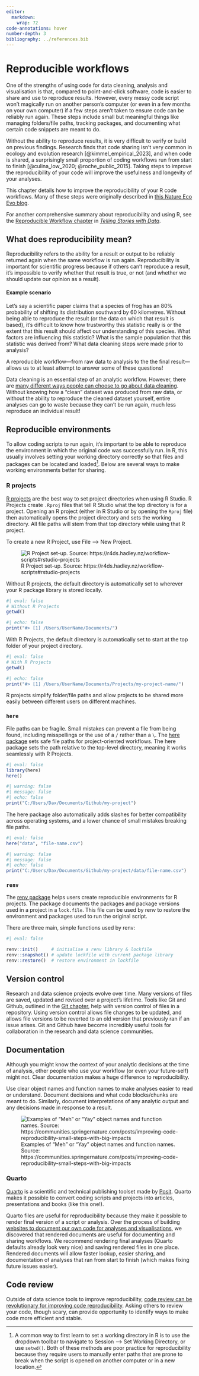 ```yaml
---
editor: 
  markdown: 
    wrap: 72
code-annotations: hover
number-depth: 3
bibliography: ../references.bib
---
```


# Reproducible workflows

One of the strengths of using code for data cleaning, analysis and visualisation is that, compared to point-and-click software, code is easier to share and use to reproduce results. However, every messy code script won't magically run on another person's computer (or even in a few months on your own computer) if a few steps aren't taken to ensure code can be reliably run again. These steps include small but meaningful things like managing folders/file paths, tracking packages, and documenting what certain code snippets are meant to do. 

Without the ability to reproduce results, it is very difficult to verify or build on previous findings. Research finds that code sharing isn't very common in ecology and evolution research [@kimmel_empirical_2023], and when code is shared, a surprisingly small proportion of coding workflows run from start to finish [@culina_low_2020; @roche_public_2015]. Taking steps to improve the reproducibility of your code will improve the usefulness and longevity of your analyses.

This chapter details how to improve the reproducibility of your R code workflows. Many of these steps were originally described in [this Nature Eco Evo blog](https://communities.springernature.com/posts/improving-code-reproducibility-small-steps-with-big-impacts).

For another comprehensive summary about reproducibility and using R, see the [Reproducible Workflow chapter](https://tellingstorieswithdata.com/03-workflow.html) in [*Telling Stories with Data*](https://tellingstorieswithdata.com/).

## What does reproducibility mean?

Reproducibility refers to the ability for a result or output to be reliably returned again when the same workflow is run again. Reproducibility is important for scientific progress because if others can't reproduce a result, it's impossible to verify whether that result is true, or not (and whether we should update our opinion as a result). 

:::{.callout-note collapse="true"}

#### Example scenario

Let's say a scientific paper claims that a species of frog has an 80% probability of shifting its distribution southward by 60 kilometres. Without being able to reproduce the result (or the data on which that result is based), it's difficult to know how trustworthy this statistic really is or the extent that this result should affect our understanding of this species. What factors are influencing this statistic? What is the sample population that this statistic was derived from? What data cleaning steps were made prior to analysis? 

A reproducible workflow---from raw data to analysis to the the final result---allows us to at least attempt to answer some of these questions!

:::

Data cleaning is an essential step of an analytic workflow. However, there are [many different ways people can choose to go about data cleaning](../preface.html). Without knowing how a "clean" dataset was produced from raw data, or without the ability to reproduce the cleaned dataset yourself, entire analyses can go to waste because they can't be run again, much less reproduce an individual result!  


## Reproducible environments

To allow coding scripts to run again, it's important to be able to reproduce the environment in which the original code was successfully run. In R, this usually involves setting your working directory correctly so that files and packages can be located and loaded[^wd]. Below are several ways to make working environments better for sharing.

[^wd]: A common way to first learn to set a working directory in R is to use the dropdown toolbar to navigate to Session --> Set Working Directory, or use `setwd()`. Both of these methods are poor practice for reproducibility because they require users to manually enter paths that are prone to break when the script is opened on another computer or in a new location.

### R projects

[R projects](https://r4ds.hadley.nz/workflow-scripts#projects) are the best way to set project directories when using R Studio. R Projects create `.Rproj` files that tell R Studio what the top directory is for a project. Opening an R project (either in R Studio or by opening the `Rproj` file) then automatically opens the project directory and sets the working directory. All file paths will stem from that top directory while using that R project. 

To create a new R Project, use File --> New Project.

![R Project set-up. Source: https://r4ds.hadley.nz/workflow-scripts#rstudio-projects](../images/example-r-project.png)

Without R projects, the default directory is automatically set to wherever your R package library is stored locally.

```r
#| eval: false
# Without R Projects
getwd()
```

```r
#| echo: false
print("#> [1] /Users/UserName/Documents/")
```

With R Projects, the default directory is automatically set to start at the top folder of your project directory.

```r
#| eval: false
# With R Projects
getwd()
```

```r
#| echo: false
print("#> [1] /Users/UserName/Documents/Projects/my-project-name/")
```

R projects simplify folder/file paths and allow projects to be shared more easily between different users on different machines. 

### `here`

File paths can be fragile. Small mistakes can prevent a file from being found, including misspellings or the use of a `/` rather than a `\`. The [here package](https://here.r-lib.org/) sets safe file paths for project-oriented workflows. The here package sets the path relative to the top-level directory, meaning it works seamlessly with R Projects.

```r
#| eval: false
library(here)
here()
```

```r
#| warning: false
#| message: false
#| echo: false
print("C:/Users/Dax/Documents/Github/my-project")
```

The here package also automatically adds slashes for better compatibility across operating systems, and a lower chance of small mistakes breaking file paths.

```r
#| eval: false
here("data", "file-name.csv")
```

```r
#| warning: false
#| message: false
#| echo: false
print("C:/Users/Dax/Documents/Github/my-project/data/file-name.csv")
```


### `renv`

The [renv package](https://rstudio.github.io/renv/index.html) helps users create reproducible environments for R projects. The package documents the packages and package versions used in a project in a `lock.file`. This file can be used by renv to restore the environment and packages used to run the original script.

There are three main, simple functions used by renv:

```r
#| eval: false

renv::init()     # initialise a renv library & lockfile
renv::snapshot() # update lockfile with current package library
renv::restore()  # restore environment in lockfile
```

## Version control

Research and data science projects evolve over time. Many versions of files are saved, updated and revised over a project's lifetime. Tools like Git and Github, outlined in the [Git chapter](Git.qmd), help with version control of files in a repository. Using version control allows file changes to be updated, and allows file versions to be reverted to an old version that previously ran if an issue arises. Git and Github have become incredibly useful tools for collaboration in the research and data science communities. 

## Documentation

Although you might know the context of your analytic decisions at the time of analysis, other people who use your workflow (or even your future-self) might not. Clear documentation makes a huge difference to reproducibility.

Use clear object names and function names to make analyses easier to read or understand. Document decisions and what code blocks/chunks are meant to do. Similarly, document interpretations of any analytic output and any decisions made in response to a result.

![Examples of "Meh" or "Yay" object names and function names. Source: https://communities.springernature.com/posts/improving-code-reproducibility-small-steps-with-big-impacts](../images/example_documentation.avif)

### Quarto

[Quarto](https://quarto.org/) is a scientific and technical publishing toolset made by [Posit](https://posit.co/). Quarto makes it possible to convert coding scripts and projects into articles, presentations and books (like this one!).

Quarto files are useful for reproducibility because they make it possible to render final version of a script or analysis. Over the process of building [websites to document our own code for analyses and visualisations](https://labs.ala.org.au/), we discovered that rendered documents are useful for documenting and sharing workflows. We recommend rendering final analyses (Quarto defaults already look very nice) and saving rendered files in one place. Rendered documents will allow faster lookup, easier sharing, and documentation of analyses that ran from start to finish (which makes fixing future issues easier).

## Code review

Outside of data science tools to improve reproducibility, [code review can be revolutionary for improving code reproducibility](@ivimey-cook_implementing_2023). Asking others to review your code, though scary, can provide opportunity to identify ways to make code more efficient and stable.

